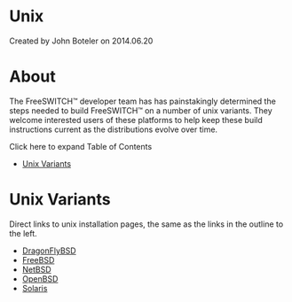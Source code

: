 
# Unix 

 Created by  John Boteler on 2014.06.20

# About

The FreeSWITCH™ developer team has has painstakingly determined the steps needed to build FreeSWITCH™ on a number of unix variants. They welcome interested users of these platforms to help keep these build instructions current as the distributions evolve over time.

Click here to expand Table of Contents

* [Unix Variants](#unix-variants)

# Unix Variants

Direct links to unix installation pages, the same as the links in the outline to the left.

* [DragonFlyBSD](./DragonFlyBSD_1048811.mdx#about)
* [FreeBSD](./FreeBSD_1966823.mdx#about)
* [NetBSD](./NetBSD_1966834.mdx#introduction)
* [OpenBSD](./OpenBSD_1966828.mdx#about)
* [Solaris](./Solaris_1966840.mdx#about)


